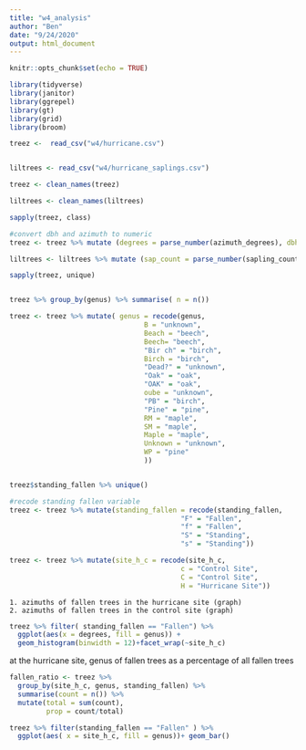 ```yaml
---
title: "w4_analysis"
author: "Ben"
date: "9/24/2020"
output: html_document
---
```


```r
knitr::opts_chunk$set(echo = TRUE)

library(tidyverse)
library(janitor)
library(ggrepel)
library(gt)
library(grid)
library(broom)

```

```r
treez <-  read_csv("w4/hurricane.csv")


liltrees <- read_csv("w4/hurricane_saplings.csv")

```

```r
treez <- clean_names(treez)

liltrees <- clean_names(liltrees)
```

```r
sapply(treez, class)

#convert dbh and azimuth to numeric
treez <- treez %>% mutate (degrees = parse_number(azimuth_degrees), dbh_cm = parse_number(dbh_cm_or_sap))

liltrees <- liltrees %>% mutate (sap_count = parse_number(sapling_count), seedlin_count = parse_number(seedling_count))
```

```r
sapply(treez, unique)


treez %>% group_by(genus) %>% summarise( n = n())

treez <- treez %>% mutate( genus = recode(genus,
                                 B = "unknown",
                                 Beach = "beech",
                                 Beech= "beech", 
                                 "Bir ch" = "birch",
                                 Birch = "birch",
                                 "Dead?" = "unknown",
                                 "Oak" = "oak",
                                 "OAK" = "oak",
                                 oube = "unknown",
                                 "PB" = "birch",
                                 "Pine" = "pine",
                                 RM = "maple",
                                 SM = "maple",
                                 Maple = "maple",
                                 Unknown = "unknown",
                                 WP = "pine"
                                 ))


treez$standing_fallen %>% unique()

#recode standing fallen variable 
treez <- treez %>% mutate(standing_fallen = recode(standing_fallen,
                                          "F" = "Fallen",
                                          "f" = "Fallen",
                                          "S" = "Standing",
                                          "s" = "Standing"))

treez <- treez %>% mutate(site_h_c = recode(site_h_c,
                                          c = "Control Site",
                                          C = "Control Site",
                                          H = "Hurricane Site"))

```
	1. azimuths of fallen trees in the hurricane site (graph)
	2. azimuths of fallen trees in the control site (graph)

```r
treez %>% filter( standing_fallen == "Fallen") %>%
  ggplot(aes(x = degrees, fill = genus)) +
  geom_histogram(binwidth = 12)+facet_wrap(~site_h_c)
```
at the hurricane site, genus of fallen trees as a percentage of all fallen trees

```r
fallen_ratio <- treez %>%
  group_by(site_h_c, genus, standing_fallen) %>%
  summarise(count = n()) %>%
  mutate(total = sum(count),
         prop = count/total)
```

```r
treez %>% filter(standing_fallen == "Fallen" ) %>%
  ggplot(aes( x = site_h_c, fill = genus))+ geom_bar()
```

